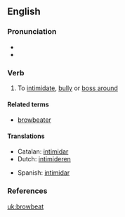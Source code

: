==English==

===Pronunciation===
*{{IPA|/'brɑʊbiːt/}}
*{{audio|en-us-browbeat.ogg|Audio (US)}}

===Verb===
{{en-verb|browbeats|browbeating|browbeat|browbeaten}}

# {{transitive}} To [[intimidate]], [[bully]] or [[boss around]]

====Related terms====
*[[browbeater]]

====Translations====
{{top}}
*Catalan: [[intimidar]]
*Dutch: [[intimideren]]
{{mid}}
*Spanish: [[intimidar]]
{{bottom}}

===References===
{{R:Century 1911}}
{{R:Webster 1913}}

[[uk:browbeat]]